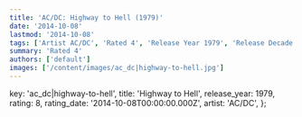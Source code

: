 ```yaml
---
title: 'AC/DC: Highway to Hell (1979)'
date: '2014-10-08'
lastmod: '2014-10-08'
tags: ['Artist AC/DC', 'Rated 4', 'Release Year 1979', 'Release Decade 1970']
summary: 'Rated 4'
authors: ['default']
images: ['/content/images/ac_dc|highway-to-hell.jpg']
---
```


  key: 'ac_dc|highway-to-hell',
  title: 'Highway to Hell',
  release_year: 1979,
  rating: 8,
  rating_date: '2014-10-08T00:00:00.000Z',
  artist: 'AC/DC',
};

<MusicRating data={data} />
